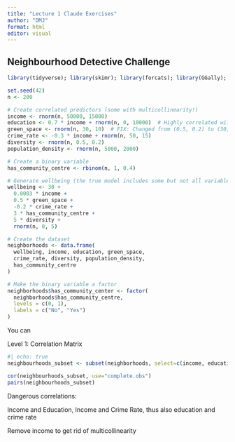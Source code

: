 ```yaml
---
title: "Lecture 1 Claude Exercises"
author: "DMJ"
format: html
editor: visual
---
```


## Neighbourhood Detective Challenge

```r
library(tidyverse); library(skimr); library(forcats); library(GGally); library(ggplot2); library(car)

set.seed(42)
n <- 200

# Create correlated predictors (some with multicollinearity!)
income <- rnorm(n, 50000, 15000)
education <- 0.7 * income + rnorm(n, 0, 10000)  # Highly correlated with income!
green_space <- rnorm(n, 30, 10)  # FIX: Changed from (0.5, 0.2) to (30, 10)
crime_rate <- -0.3 * income + rnorm(n, 50, 15)
diversity <- rnorm(n, 0.5, 0.2)
population_density <- rnorm(n, 5000, 2000)

# Create a binary variable
has_community_centre <- rbinom(n, 1, 0.4)

# Generate wellbeing (the true model includes some but not all variables)
wellbeing <- 30 + 
  0.0003 * income + 
  0.5 * green_space + 
  -0.2 * crime_rate + 
  3 * has_community_centre +
  5 * diversity +
  rnorm(n, 0, 5)

# Create the dataset
neighborhoods <- data.frame(
  wellbeing, income, education, green_space, 
  crime_rate, diversity, population_density, 
  has_community_centre
)

# Make the binary variable a factor
neighborhoods$has_community_center <- factor(
  neighborhoods$has_community_centre, 
  levels = c(0, 1), 
  labels = c("No", "Yes")
)

```

You can

Level 1: Correlation Matrix

```r
#| echo: true
neighbourhoods_subset <- subset(neighborhoods, select=c(income, education, green_space, population_density, crime_rate, diversity))

cor(neighbourhoods_subset, use="complete.obs")
pairs(neighbourhoods_subset)
```

Dangerous correlations:

Income and Education, Income and Crime Rate, thus also education and crime rate

Remove income to get rid of multicollinearity
